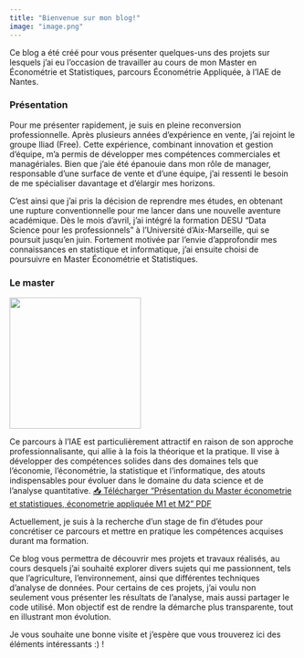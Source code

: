 ```yaml
---
title: "Bienvenue sur mon blog!"
image: "image.png" 
---
```


Ce blog a été créé pour vous présenter quelques-uns des projets sur lesquels j’ai eu l’occasion de travailler au cours de mon Master en Économétrie et Statistiques, parcours Économétrie Appliquée, à l'IAE de Nantes.

### **Présentation** 

Pour me présenter rapidement, je suis en pleine reconversion professionnelle. Après plusieurs années d’expérience en vente, j’ai rejoint le groupe Iliad (Free). Cette expérience, combinant innovation et gestion d'équipe, m’a permis de développer mes compétences commerciales et managériales. Bien que j’aie été épanouie dans mon rôle de manager, responsable d’une surface de vente et d’une équipe, j’ai ressenti le besoin de me spécialiser davantage et d'élargir mes horizons.

C'est ainsi que j’ai pris la décision de reprendre mes études, en obtenant une rupture conventionnelle pour me lancer dans une nouvelle aventure académique. Dès le mois d’avril, j’ai intégré la formation DESU "Data Science pour les professionnels" à l’Université d’Aix-Marseille, qui se poursuit jusqu’en juin. Fortement motivée par l’envie d'approfondir mes connaissances en statistique et informatique, j’ai ensuite choisi de poursuivre en Master Économétrie et Statistiques.

### **Le master** 

[![](Logo_IAE_horizontal.png){width="230"}](https://iae.univ-nantes.fr/nos-formations/offre-de-formation/master-econometrie-appliquee)

Ce parcours à l'IAE est particulièrement attractif en raison de son approche professionnalisante, qui allie à la fois la théorique et la pratique. Il vise à développer des compétences solides dans des domaines tels que l’économie, l’économétrie, la statistique et l’informatique, des atouts indispensables pour évoluer dans le domaine du data science et de l’analyse quantitative. [📥 Télécharger "Présentation du Master économetrie et statistiques, économetrie appliquée M1 et M2" PDF](/pdf/ECAP.pdf)

Actuellement, je suis à la recherche d’un stage de fin d’études pour concrétiser ce parcours et mettre en pratique les compétences acquises durant ma formation.

Ce blog vous permettra de découvrir mes projets et travaux réalisés, au cours desquels j'ai souhaité explorer divers sujets qui me passionnent, tels que l'agriculture, l'environnement, ainsi que différentes techniques d'analyse de données. Pour certains de ces projets, j’ai voulu non seulement vous présenter les résultats de l’analyse, mais aussi partager le code utilisé. Mon objectif est de rendre la démarche plus transparente, tout en illustrant mon évolution.

Je vous souhaite une bonne visite et j’espère que vous trouverez ici des éléments intéressants :) !
